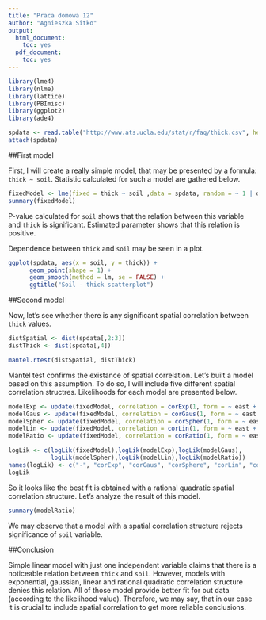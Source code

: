```yaml
---
title: "Praca domowa 12"
author: "Agnieszka Sitko"
output:
  html_document:
    toc: yes
  pdf_document:
    toc: yes
---
```



```r
library(lme4)
library(nlme)
library(lattice)
library(PBImisc)
library(ggplot2)
library(ade4)

spdata <- read.table("http://www.ats.ucla.edu/stat/r/faq/thick.csv", header = T, sep = ",")
attach(spdata)
```

##First model 

First, I will create a really simple model, that may be presented by a formula: `thick ~ soil`. Statistic calculated for such a model are gathered below.

```r
fixedModel <- lme(fixed = thick ~ soil ,data = spdata, random = ~ 1 | dummy)
summary(fixedModel)
```

P-value calculated for `soil` shows that the relation between this variable and `thick` is significant. Estimated parameter shows that this relation is positive. 

Dependence between `thick` and `soil` may be seen in a plot.

```r
ggplot(spdata, aes(x = soil, y = thick)) + 
      geom_point(shape = 1) +   
      geom_smooth(method = lm, se = FALSE) +
      ggtitle("Soil - thick scatterplot")
```

##Second model

Now, let's see whether there is any significant spatial correlation between `thick` values.

```r
distSpatial <- dist(spdata[,2:3])
distThick <- dist(spdata[,4])

mantel.rtest(distSpatial, distThick)
```

Mantel test confirms the existance of spatial correlation. Let's built a model based on this assumption. To do so, I will include five different spatial correlation structres. Likelihoods for each model are presented below.

```r
modelExp <- update(fixedModel, correlation = corExp(1, form = ~ east + north), method = "ML")
modelGaus <- update(fixedModel, correlation = corGaus(1, form = ~ east + north), method = "ML")
modelSpher <- update(fixedModel, correlation = corSpher(1, form = ~ east + north), method = "ML")
modelLin <- update(fixedModel, correlation = corLin(1, form = ~ east + north), method = "ML")
modelRatio <- update(fixedModel, correlation = corRatio(1, form = ~ east + north), method = "ML")

logLik <- c(logLik(fixedModel),logLik(modelExp),logLik(modelGaus),
            logLik(modelSpher),logLik(modelLin),logLik(modelRatio))
names(logLik) <- c("-", "corExp", "corGaus", "corSphere", "corLin", "corRatio")
logLik
```

So it looks like the best fit is obtained with a rational quadratic spatial correlation structure. Let's analyze the result of this model.

```r
summary(modelRatio)
```

We may observe that a model with a spatial correlation structure rejects significance of `soil` variable.

##Conclusion

Simple linear model with just one independent variable claims that there is a noticeable relation between `thick` and `soil`. However, models with exponential, gaussian, linear and rational quadratic correlation structure denies this relation. All of those model provide better fit for out data (according to the likelihood value). Therefore, we may say, that in our case it is crucial to include spatial correlation to get more reliable conclusions.

